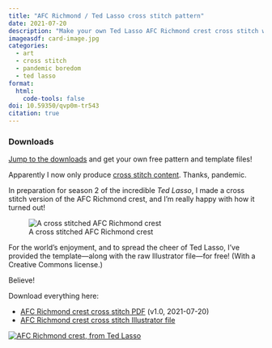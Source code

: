 ```yaml
---
title: "AFC Richmond / Ted Lasso cross stitch pattern"
date: 2021-07-20
description: "Make your own Ted Lasso AFC Richmond crest cross stitch with a free pattern and an Illustrator template"
imageasdf: card-image.jpg
categories: 
  - art
  - cross stitch
  - pandemic boredom
  - ted lasso
format:
  html:
    code-tools: false
doi: 10.59350/qvp0m-tr543
citation: true
---
```


::: {.callout-tip}
### Downloads

<a href="#downloads">Jump to the downloads</a> and get your own free pattern and template files!
:::

Apparently I now only produce [cross stitch content](/blog/tags/cross-stitch/). Thanks, pandemic.

In preparation for season 2 of the incredible *Ted Lasso*, I made a cross stitch version of the AFC Richmond crest, and I'm really happy with how it turned out!

![A cross stitched AFC Richmond crest](afc-richmond-cross-stitch.jpg "A cross stitched AFC Richmond crest")

For the world's enjoyment, and to spread the cheer of Ted Lasso, I've provided the template—along with the raw Illustrator file—for free! (With a Creative Commons license.)

Believe!

<span id="downloads">Download everything here:</span>

- [AFC Richmond crest cross stitch PDF](afc-richmond-cross-stitch.pdf) (v1.0, 2021-07-20)
- [AFC Richmond crest cross stitch Illustrator file](afc-richmond-cross-stitch.ai)

[![AFC Richmond crest, from Ted Lasso](afc-richmond-cross-stitch.png "AFC Richmond crest, from Ted Lasso")](afc-richmond-cross-stitch.pdf)
